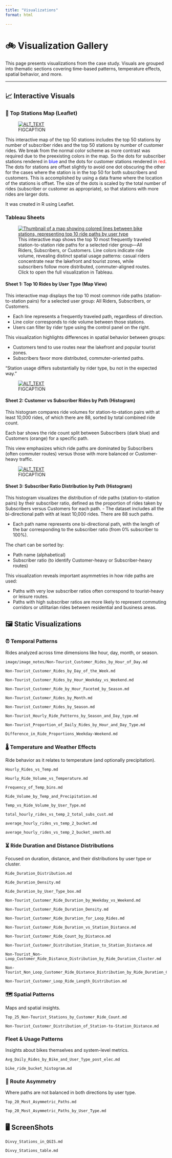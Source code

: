 ```yaml
---
title: "Visualizations"
format: html

---
```


# 🚲 Visualization Gallery

This page presents visualizations from the case study. Visuals are grouped into thematic sections covering time-based patterns, temperature effects, spatial behavior, and more.

---

## 📈 Interactive Visuals

### 🚴 Top Stations Map (Leaflet)

<figure class="float-right">
  <a href="Top_50_Stations_by_User_Type.html" target="_blank" title="Select image to open full sized chart">
  <img src="../thumbnail/thumbnail_top_50_stations.png" alt="ALT_TEXT">
  </a>
  <figcaption>
  FIGCAPTION
  </figcaption>
</figure>

This interactive map of the top 50 stations includes the top 50 stations by number of subscriber rides and the top 50 stations by number of customer rides. We break from the normal color scheme as more contrast was required due to the preexisting colors in the map. So the dots for subscriber stations rendered in <span style="color: blue;">blue</span> and the dots for customer stations rendered in <span style="color: red;">red</span>. The dots for stations are offset slightly to avoid one dot obscuring the other for the cases where the station is in the top 50 for both subscribers and customers. This is accomplished by using a data frame where the location of the stations is offset. The size of the dots is scaled by the total number of rides (subscriber or customer as appropriate), so that stations with more rides are larger dots.

It was created in R using Leaflet.

###  Tableau Sheets

<figure class="float-right">
  <a href="https://public.tableau.com/app/profile/scott.sesher/viz/GoogleDataAnalyticsCaseStudy_17480226880920/Sheet1" target="_blank" title="Select image to open interactive Tableau Visualization">
  <img src="images/thumbnails/tableau_thumb_sheet1.png" alt="Thumbnail of a map showing colored lines between bike stations, representing top 10 ride paths by user type">
  </a>
  <figcaption>
  This interactive map shows the top 10 most frequently traveled station-to-station ride paths for a selected rider group—All Riders, Subscribers, or Customers. Line colors indicate ride volume, revealing distinct spatial usage patterns: casual riders concentrate near the lakefront and tourist zones, while subscribers follow more distributed, commuter-aligned routes. Click to open the full visualization in Tableau.
  </figcaption>
</figure>


#### Sheet 1: Top 10 Rides by User Type (Map View)

This interactive map displays the top 10 most common ride paths (station-to-station pairs) for a selected user group: All Riders, Subscribers, or Customers.

- Each line represents a frequently traveled path, regardless of direction.
- Line color corresponds to ride volume between those stations.
- Users can filter by rider type using the control panel on the right.

This visualization highlights differences in spatial behavior between groups:

- Customers tend to use routes near the lakefront and popular tourist zones.
- Subscribers favor more distributed, commuter-oriented paths.

“Station usage differs substantially by rider type, bu not in the expected way.”

<figure class="float-right">
  <a href="https://public.tableau.com/app/profile/scott.sesher/viz/GoogleDataAnalyticsCaseStudy_17480226880920/Sheet2" target="_blank" title="Select image to open interactive Tableau Visualization">
  <img src="images/thumbnails/tableau_thumb_sheet2.png" alt="ALT_TEXT">
  </a>
  <figcaption>
  FIGCAPTION
  </figcaption>
</figure>

#### Sheet 2: Customer vs Subscriber Rides by Path (Histogram)

This histogram compares ride volumes for station-to-station pairs with at least 10,000 rides, of which there are 88, sorted by total combined ride count.

Each bar shows the ride count split between Subscribers (dark blue) and Customers (orange) for a specific path.

This view emphasizes which ride paths are dominated by Subscribers (often commuter routes) versus those with more balanced or Customer-heavy traffic.

<figure class="float-right">
  <a href="https://public.tableau.com/app/profile/scott.sesher/viz/GoogleDataAnalyticsCaseStudy_17480226880920/Sheet3" target="_blank" title="Select image to open interactive Tableau Visualization">
  <img src="images/thumbnails/tableau_thumb_sheet3.png" alt="ALT_TEXT">
  </a>
  <figcaption>
  FIGCAPTION
  </figcaption>
</figure>


#### Sheet 3: Subscriber Ratio Distribution by Path (Histogram)

This histogram visualizes the distribution of ride paths (station-to-station pairs) by their subscriber ratio, defined as the proportion of rides taken by Subscribers versus Customers for each path.
-  The dataset includes all the bi-directional path with at least 10,000 rides. There are 88 such paths.

-  Each path name represents one bi-directional path, with the length of the bar corresponding to the subscriber ratio (from 0% subscriber to 100%).

The chart can be sorted by:

-   Path name (alphabetical)
-   Subscriber ratio (to identify Customer-heavy or Subscriber-heavy routes)

This visualization reveals important asymmetries in how ride paths are used:

-   Paths with very low subscriber ratios often correspond to tourist-heavy or leisure routes.
-   Paths with high subscriber ratios are more likely to represent commuting corridors or utilitarian rides between residential and business areas.

## 🖼️ Static Visualizations

### ⏰ Temporal Patterns

Rides analyzed across time dimensions like hour, day, month, or season.

```include-file
image/image_notes/Non-Tourist_Customer_Rides_by_Hour_of_Day.md
```

```include-file
Non-Tourist_Customer_Rides_by_Day_of_the_Week.md
```

```include-file
Non-Tourist_Customer_Rides_by_Hour_Weekday_vs_Weekend.md
```

```include-file
Non-Tourist_Customer_Ride_by_Hour_Faceted_by_Season.md
```

```include-file
Non-Tourist_Customer_Rides_by_Month.md
```

```include-file
Non-Tourist_Customer_Rides_by_Season.md
```

```include-file
Non-Tourist_Hourly_Ride_Patterns_by_Season_and_Day_type.md
```

```include-file
Non-Tourist_Proportion_of_Daily_Rides_by_Hour_and_Day_Type.md
```

```include-file
Difference_in_Ride_Proportions_Weekday-Weekend.md
```

### 🌡️ Temperature and Weather Effects

Ride behavior as it relates to temperature (and optionally precipitation).

```include-file
Hourly_Rides_vs_Temp.md
```

```include-file
Hourly_Ride_Volume_vs_Temperature.md
```

```include-file
Frequency_of_Temp_bins.md
```

```include-file
Ride_Volume_by_Temp_and_Precipitation.md
```

```include-file
Temp_vs_Ride_Volume_by_User_Type.md
```

```include-file
total_hourly_rides_vs_temp_2_total_subs_cust.md
```

```include-file
average_hourly_rides_vs_temp_2_bucket.md
```

```include-file
average_hourly_rides_vs_temp_2_bucket_smoth.md
```


### ⏳ Ride Duration and Distance Distributions

Focused on duration, distance, and their distributions by user type or cluster.

```include-file
Ride_Duration_Distribution.md
```

```include-file
Ride_Duration_Density.md
```

```include-file
Ride_Duration_by_User_Type_box.md
```

```include-file
Non-Tourist_Customer_Ride_Duration_by_Weekday_vs_Weekend.md
```

```include-file
Non-Tourist_Customer_Ride_Duration_Density.md
```

```include-file
Non-Tourist_Customer_Ride_Duration_for_Loop_Rides.md
```

```include-file
Non-Tourist_Customer_Ride_Duration_vs_Station_Distance.md
```

```include-file
Non-Tourist_Customer_Ride_Count_by_Distance.md
```

```include-file
Non-Tourist_Customer_Distribution_Station_to_Station_Distance.md
```

```include-file
Non-Tourist_Non-Loop_Customer_Ride_Distance_Distribution_by_Ride_Duration_Cluster.md
```

```include-file
Non-Tourist_Non_Loop_Customer_Ride_Distance_Distribution_by_Ride_Duration_Cluster_201M_Grid.md
```

```include-file
Non-Tourist_Customer_Loop_Ride_Length_Distribution.md
```

### 🗺️ Spatial Patterns

Maps and spatial insights.

```include-file
Top_25_Non-Tourist_Stations_by_Customer_Ride_Count.md
```

```include-file
Non-Tourist_Customer_Distribution_of_Station-to-Station_Distance.md
```

###  Fleet & Usage Patterns

Insights about bikes themselves and system-level metrics.

```include-file
Avg_Daily_Rides_by_Bike_and_User_Type_post_elec.md
```

```include-file
bike_ride_bucket_histogram.md
```

### 🔄 Route Asymmetry

Where paths are not balanced in both directions by user type.

```include-file
Top_20_Most_Asymmetric_Paths.md
```

```include-file
Top_20_Most_Asymmetric_Paths_by_User_Type.md
```


## 🖥️ ScreenShots

```include-file
Divvy_Stations_in_QGIS.md
```

```include-file
Divvy_Stations_table.md
```

